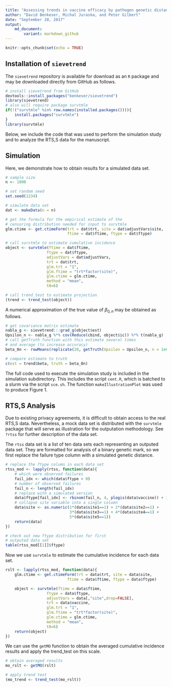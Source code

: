 ```yaml
---
title: "Assessing trends in vaccine efficacy by pathogen genetic distance"
author: "David Benkeser, Michal Juraska, and Peter Gilbert"
date: "September 28, 2017"
output:
    md_document:
        variant: markdown_github
---
```


    
```r
knitr::opts_chunk$set(echo = TRUE)
```

## Installation of `sievetrend`

The `sievetrend` repository is available for download as an `R` package and may be
downloaded directly from GitHub as follows. 

```r
# install sievetrend from GitHub
devtools::install_packages("benkeser/sievetrend")
library(sievetrend)
# also will require package survtmle
if(!("survtmle" %in% row.names(installed.packages()))){
	install.packages("survtmle")	
}
library(survtmle)
```

Below, we include the code that was used to perform the simulation study
and to analyze the RTS,S data for the manuscript. 

## Simulation

Here, we demonstrate how to obtain results for a simulated data set. 

```r
# sample size
n <- 1000

# set random seed
set.seed(1234)

# simulate data set
dat <- makeData(n = n)

# get the formula for the empirical estimate of the
# censoring distribution needed for input to survtmle
glm.ctime <- get.ctimeForm(trt = dat$trt, site = dat$adjustVars$site, 
                           ftime = dat$ftime, ftype = dat$ftype)

# call survtmle to estimate cumulative incidence
object <- survtmle(ftime = dat$ftime,
                  ftype = dat$ftype,
                  adjustVars = dat$adjustVars,
                  trt = dat$trt,
                  glm.trt = "1",
                  glm.ftime = "trt*factor(site)",
                  glm.ctime = glm.ctime,
                  method = "mean",
                  t0=6)

# call trend_test to estimate projection
(trend <- trend_test(object))
```

A numerical approximation of the true value of $\beta_{0,n}$ may be obtained as follows.

```r
# get covariance matrix estimate
nabla_g <- sievetrend:::grad_g(object$est)
Upsilon_n <- nabla_g %*% cov(Reduce(cbind, object$ic)) %*% t(nabla_g) 
# call getTruth function with this estimate several times 
# and average (to increase accuracy)
beta_0n <- rowMeans(replicate(20, getTruth(Upsilon = Upsilon_n, n = 1e6)))[2]

# compare estimate to truth
c(est = trend$beta, truth = beta_0n)
```

The full code used to execute the simulation study is included in the simulation subdirectory. This includes the script `cent.R`, which is batched to a slurm via
the script `sce.sh`. The function `makeIllustrationPlot` was used to produce Figure 1.

## RTS,S Analysis

Due to existing privacy agreements, it is difficult to obtain access to the real RTS,S data. Nevertheless, a mock data set is distributed with the `survtmle` package that will serve as illustration for the outputation methodology. See `?rtss` for further description of the data set. 

The `rtss` data set is a list of ten data sets each representing an outputed data set. They are formatted for analysis of a binary genetic mark, so we first replace the failure type column with a simulated genetic distance.

```r
# replace the ftype column in each data set
rtss_mod <- lapply(rtss, function(data){
	# which were observed failures
	fail_idx <- which(data$ftype > 0)
	# number of observed failures
	fail_n <- length(fail_idx)
	# replace with a simulated version
	data$ftype[fail_idx] <- rbinom(fail_n, 4, plogis(data$vaccine)) + 1
	# collapse site variable into a single column
	data$site <- as.numeric(1*(data$site1==1) + 2*(data$site2==1) + 
	                        3*(data$site3==1) + 4*(data$site4==1) + 
	                        5*(data$site5==1))
	return(data)
})

# check out new ftype distribution for first
# outputed data set
table(rtss_mod[[1]]$ftype)
```

Now we use `survtmle` to estimate the cumulative incidence for each data set.

```r
rslt <- lapply(rtss_mod, function(data){
	glm.ctime <- get.ctimeForm(trt = data$trt, site = data$site, 
                           ftime = data$ftime, ftype = data$ftype)

	object <- survtmle(ftime = data$ftime,
                  ftype = data$ftype,
                  adjustVars = data[,"site",drop=FALSE],
                  trt = data$vaccine,
                  glm.trt = "1",
                  glm.ftime = "trt*factor(site)",
                  glm.ctime = glm.ctime,
                  method = "mean",
                  t0=6)
	return(object)
})
```

We can use the `getMO` function to obtain the averaged cumulative incidence 
results and apply the trend_test on this scale.

```r
# obtain averaged results
mo_rslt <- getMO(rslt)

# apply trend test
(mo_trend <- trend_test(mo_rslt))
```

